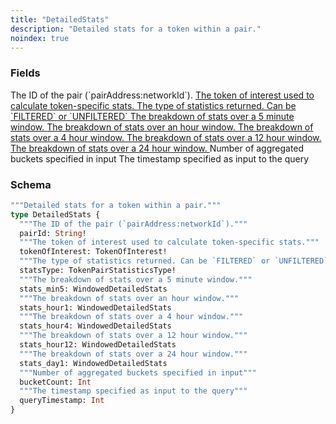 ```yaml
---
title: "DetailedStats"
description: "Detailed stats for a token within a pair."
noindex: true
---
```


### Fields

<ResponseField name="pairId" type="String!" required>
  The ID of the pair (`pairAddress:networkId`).
</ResponseField>

<a href="/api-reference/types/tokenofinterest">
  <ResponseField name="tokenOfInterest" type="TokenOfInterest!" required>
    The token of interest used to calculate token-specific stats.
  </ResponseField>
</a>

<a href="/api-reference/types/tokenpairstatisticstype">
  <ResponseField name="statsType" type="TokenPairStatisticsType!" required>
    The type of statistics returned. Can be `FILTERED` or `UNFILTERED`
  </ResponseField>
</a>

<a href="/api-reference/types/windoweddetailedstats">
  <ResponseField name="stats_min5" type="WindowedDetailedStats">
    The breakdown of stats over a 5 minute window.
  </ResponseField>
</a>

<a href="/api-reference/types/windoweddetailedstats">
  <ResponseField name="stats_hour1" type="WindowedDetailedStats">
    The breakdown of stats over an hour window.
  </ResponseField>
</a>

<a href="/api-reference/types/windoweddetailedstats">
  <ResponseField name="stats_hour4" type="WindowedDetailedStats">
    The breakdown of stats over a 4 hour window.
  </ResponseField>
</a>

<a href="/api-reference/types/windoweddetailedstats">
  <ResponseField name="stats_hour12" type="WindowedDetailedStats">
    The breakdown of stats over a 12 hour window.
  </ResponseField>
</a>

<a href="/api-reference/types/windoweddetailedstats">
  <ResponseField name="stats_day1" type="WindowedDetailedStats">
    The breakdown of stats over a 24 hour window.
  </ResponseField>
</a>

<ResponseField name="bucketCount" type="Int">
  Number of aggregated buckets specified in input
</ResponseField>

<ResponseField name="queryTimestamp" type="Int">
  The timestamp specified as input to the query
</ResponseField>

### Schema


```graphql 
"""Detailed stats for a token within a pair."""
type DetailedStats {
  """The ID of the pair (`pairAddress:networkId`)."""
  pairId: String!
  """The token of interest used to calculate token-specific stats."""
  tokenOfInterest: TokenOfInterest!
  """The type of statistics returned. Can be `FILTERED` or `UNFILTERED`"""
  statsType: TokenPairStatisticsType!
  """The breakdown of stats over a 5 minute window."""
  stats_min5: WindowedDetailedStats
  """The breakdown of stats over an hour window."""
  stats_hour1: WindowedDetailedStats
  """The breakdown of stats over a 4 hour window."""
  stats_hour4: WindowedDetailedStats
  """The breakdown of stats over a 12 hour window."""
  stats_hour12: WindowedDetailedStats
  """The breakdown of stats over a 24 hour window."""
  stats_day1: WindowedDetailedStats
  """Number of aggregated buckets specified in input"""
  bucketCount: Int
  """The timestamp specified as input to the query"""
  queryTimestamp: Int
}
```
